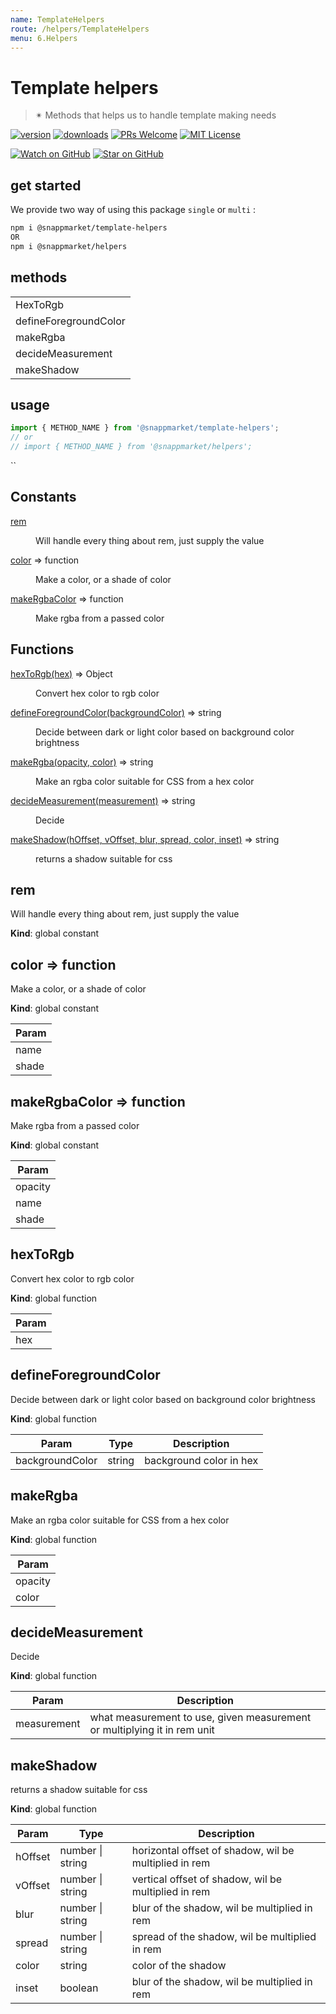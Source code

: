 ```yaml
---
name: TemplateHelpers
route: /helpers/TemplateHelpers
menu: 6.Helpers
---
```



# Template helpers
> ✴ Methods that helps us to handle template making needs

[![version](https://img.shields.io/npm/v/@snappmarket/template-helpers.svg?style=flat-square)](https://www.npmjs.com/package/@snappmarket/template-helpers)
[![downloads](https://img.shields.io/npm/dm/@snappmarket/template-helpers.svg?style=flat-square)](http://www.npmtrends.com/@snappmarket/template-helpers)
[![PRs Welcome](https://img.shields.io/badge/PRs-welcome-brightgreen.svg?style=flat-square)](http://makeapullrequest.com)
[![MIT License](https://img.shields.io/npm/l/@snappmarket/template-helpers.svg?style=flat-square)](https://github.com/snappmarket/frontend-toolbox/tree/master/packages/useDidUpdateEffect/blob/master/LICENSE.md)

[![Watch on GitHub](https://img.shields.io/github/watchers/snappmarket/frontend-toolbox.svg?style=social)](https://github.com/snappmarket/frontend-toolbox/watchers)
[![Star on GitHub](https://img.shields.io/github/stars/snappmarket/frontend-toolbox.svg?style=social)](https://github.com/snappmarket/frontend-toolbox/stargazers)

## get started
We provide two way of using this package `single` or `multi` :
```bash
npm i @snappmarket/template-helpers
OR
npm i @snappmarket/helpers
```

## methods
|        |
| ------ |
| HexToRgb                                                 |
| defineForegroundColor                                                 |
| makeRgba                                                 |
| decideMeasurement                                                 |
| makeShadow                                                 |

## usage
```javascript
import { METHOD_NAME } from '@snappmarket/template-helpers';
// or
// import { METHOD_NAME } from '@snappmarket/helpers';
```
``

## Constants

<dl>
<dt><a href="#rem">rem</a></dt>
<dd><p>Will handle every thing about rem, just supply the value</p>
</dd>
<dt><a href="#color">color</a> ⇒ function</dt>
<dd><p>Make a color, or a shade of color</p>
</dd>
<dt><a href="#makeRgbaColor">makeRgbaColor</a> ⇒ function</dt>
<dd><p>Make rgba from a passed color</p>
</dd>
</dl>

## Functions

<dl>
<dt><a href="#hexToRgb">hexToRgb(hex)</a> ⇒ Object</dt>
<dd><p>Convert hex color to rgb color</p>
</dd>
<dt><a href="#defineForegroundColor">defineForegroundColor(backgroundColor)</a> ⇒ string</dt>
<dd><p>Decide between dark or light color based on background color brightness</p>
</dd>
<dt><a href="#makeRgba">makeRgba(opacity, color)</a> ⇒ string</dt>
<dd><p>Make an rgba color suitable for CSS from a hex color</p>
</dd>
<dt><a href="#decideMeasurement">decideMeasurement(measurement)</a> ⇒ string</dt>
<dd><p>Decide</p>
</dd>
<dt><a href="#makeShadow">makeShadow(hOffset, vOffset, blur, spread, color, inset)</a> ⇒ string</dt>
<dd><p>returns a shadow suitable for css</p>
</dd>
</dl>

<a name="rem"></a>

## rem
Will handle every thing about rem, just supply the value

**Kind**: global constant  
<a name="color"></a>

## color ⇒ function
Make a color, or a shade of color

**Kind**: global constant  

| Param |
| --- |
| name | 
| shade | 

<a name="makeRgbaColor"></a>

## makeRgbaColor ⇒ function
Make rgba from a passed color

**Kind**: global constant  

| Param |
| --- |
| opacity | 
| name | 
| shade | 

<a name="hexToRgb"></a>

## hexToRgb
Convert hex color to rgb color

**Kind**: global function  

| Param |
| --- |
| hex | 

<a name="defineForegroundColor"></a>

## defineForegroundColor
Decide between dark or light color based on background color brightness

**Kind**: global function  

| Param | Type | Description |
| --- | --- | --- |
| backgroundColor | string | background color in hex |

<a name="makeRgba"></a>

## makeRgba
Make an rgba color suitable for CSS from a hex color

**Kind**: global function  

| Param |
| --- |
| opacity | 
| color | 

<a name="decideMeasurement"></a>

## decideMeasurement
Decide

**Kind**: global function  

| Param | Description |
| --- | --- |
| measurement | what measurement to use, given measurement or multiplying it in rem unit |

<a name="makeShadow"></a>

## makeShadow
returns a shadow suitable for css

**Kind**: global function  

| Param | Type | Description |
| --- | --- | --- |
| hOffset | number \| string | horizontal offset of shadow, wil be multiplied in rem |
| vOffset | number \| string | vertical offset of shadow, wil be multiplied in rem |
| blur | number \| string | blur of the shadow, wil be multiplied in rem |
| spread | number \| string | spread of the shadow, wil be multiplied in rem |
| color | string | color of the shadow |
| inset | boolean | blur of the shadow, wil be multiplied in rem |

